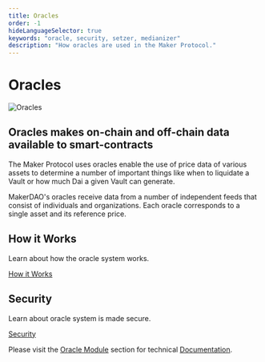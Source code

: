 ```yaml
---
title: Oracles
order: -1
hideLanguageSelector: true
keywords: "oracle, security, setzer, medianizer"
description: "How oracles are used in the Maker Protocol."
---
```


# Oracles

<InfoBlock>

![Oracles](/images/illustrations/Squid-3.png)

<Box>

## Oracles makes on-chain and off-chain data available to smart-contracts

</Box>

</InfoBlock>

The Maker Protocol uses oracles enable the use of price data of various assets to determine a number of important things like when to liquidate a Vault or how much Dai a given Vault can generate.

MakerDAO's oracles receive data from a number of independent feeds that consist of individuals and organizations. Each oracle corresponds to a single asset and its reference price.

<Tout>

<Box>

## How it Works

Learn about how the oracle system works.

[How it Works](/oracles/how-it-works/)

</Box>

<Box>

## Security

Learn about oracle system is made secure.

[Security](/oracles/security/)

</Box>

</Tout>

Please visit the [Oracle Module](https://docs.makerdao.com/smart-contract-modules/oracle-module) section for technical [Documentation](https://docs.makerdao.com/).